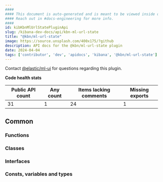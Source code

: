 ```yaml
---
####
#### This document is auto-generated and is meant to be viewed inside our experimental, new docs system.
#### Reach out in #docs-engineering for more info.
####
id: kibKbnMlUrlStatePluginApi
slug: /kibana-dev-docs/api/kbn-ml-url-state
title: "@kbn/ml-url-state"
image: https://source.unsplash.com/400x175/?github
description: API docs for the @kbn/ml-url-state plugin
date: 2024-04-04
tags: ['contributor', 'dev', 'apidocs', 'kibana', '@kbn/ml-url-state']
---
```




Contact [@elastic/ml-ui](https://github.com/orgs/elastic/teams/ml-ui) for questions regarding this plugin.

**Code health stats**

| Public API count  | Any count | Items lacking comments | Missing exports |
|-------------------|-----------|------------------------|-----------------|
| 31 | 1 | 24 | 1 |

## Common

### Functions
<DocDefinitionList data={kbnMlUrlStateObj.common.functions}/>

### Classes
<DocDefinitionList data={kbnMlUrlStateObj.common.classes}/>

### Interfaces
<DocDefinitionList data={kbnMlUrlStateObj.common.interfaces}/>

### Consts, variables and types
<DocDefinitionList data={kbnMlUrlStateObj.common.misc}/>

